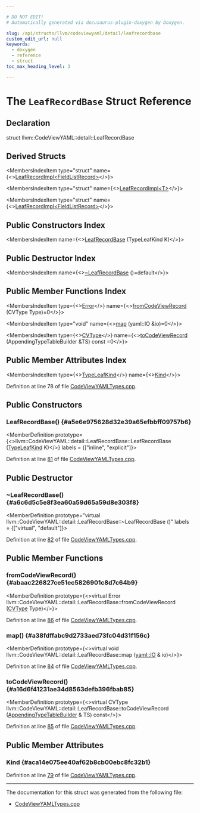 ```yaml
---

# DO NOT EDIT!
# Automatically generated via docusaurus-plugin-doxygen by Doxygen.

slug: /api/structs/llvm/codeviewyaml/detail/leafrecordbase
custom_edit_url: null
keywords:
  - doxygen
  - reference
  - struct
toc_max_heading_level: 3

---
```





# The `LeafRecordBase` Struct Reference

<DoxygenPage pluginConfig={pluginConfig}>



## Declaration

<CodeBlock>struct llvm::CodeViewYAML::detail::LeafRecordBase</CodeBlock>

## Derived Structs

<MembersIndex>

<MembersIndexItem
  type="struct"
  name={<><a href="/docs/api/structs/llvm/codeviewyaml/detail/leafrecordimpl-832f6a201a493b7c1e0caf0ea997f0f9">LeafRecordImpl&lt;FieldListRecord&gt;</a></>}>
</MembersIndexItem>

<MembersIndexItem
  type="struct"
  name={<><a href="/docs/api/structs/llvm/codeviewyaml/detail/leafrecordimpl">LeafRecordImpl&lt;T&gt;</a></>}>
</MembersIndexItem>

<MembersIndexItem
  type="struct"
  name={<><a href="/docs/api/structs/llvm/codeviewyaml/detail/leafrecordimpl-832f6a201a493b7c1e0caf0ea997f0f9">LeafRecordImpl&lt;FieldListRecord&gt;</a></>}>
</MembersIndexItem>

</MembersIndex>

## Public Constructors Index

<MembersIndex>

<MembersIndexItem
  name={<><a href="#a5e6e975628d32e39a65efbbff09757b6">LeafRecordBase</a> (TypeLeafKind K)</>}>
</MembersIndexItem>

</MembersIndex>

## Public Destructor Index

<MembersIndex>

<MembersIndexItem
  name={<><a href="#a6c6d5c5e8f3ea60a59d65a59d8e303f8">~LeafRecordBase</a> ()=default</>}>
</MembersIndexItem>

</MembersIndex>

## Public Member Functions Index

<MembersIndex>

<MembersIndexItem
  type={<><a href="/docs/api/classes/llvm/error">Error</a></>}
  name={<><a href="#abaac226827ce51ec5826901c8d7c64b9">fromCodeViewRecord</a> (CVType Type)=0</>}>
</MembersIndexItem>

<MembersIndexItem
  type="void"
  name={<><a href="#a38fdffabc9d2733aed73fc04d31f156c">map</a> (yaml::IO &amp;io)=0</>}>
</MembersIndexItem>

<MembersIndexItem
  type={<><a href="/docs/api/namespaces/llvm/codeview/#a238eda31f74c0f0f3224f71b50b7d165">CVType</a></>}
  name={<><a href="#a16d6f41231ae34d8563defb396fbab85">toCodeViewRecord</a> (AppendingTypeTableBuilder &amp;TS) const =0</>}>
</MembersIndexItem>

</MembersIndex>

## Public Member Attributes Index

<MembersIndex>

<MembersIndexItem
  type={<><a href="/docs/api/namespaces/llvm/codeview/#a945d5dcbe78d400d17656726e2f6089b">TypeLeafKind</a></>}
  name={<><a href="#aca14e075ee40af62b8cb00ebc8fc32b1">Kind</a></>}>
</MembersIndexItem>

</MembersIndex>


Definition at line 78 of file <a href="/docs/api/files/lib/lib/objectyaml/codeviewyamltypes-cpp">CodeViewYAMLTypes.cpp</a>.

<SectionDefinition>

## Public Constructors

### LeafRecordBase() {#a5e6e975628d32e39a65efbbff09757b6}

<MemberDefinition
  prototype={<>llvm::CodeViewYAML::detail::LeafRecordBase::LeafRecordBase (<a href="/docs/api/namespaces/llvm/codeview/#a945d5dcbe78d400d17656726e2f6089b">TypeLeafKind</a> K)</>}
  labels = {["inline", "explicit"]}>

Definition at line <a href="/docs/api/files/lib/lib/objectyaml/codeviewyamltypes-cpp/#l00081">81</a> of file <a href="/docs/api/files/lib/lib/objectyaml/codeviewyamltypes-cpp">CodeViewYAMLTypes.cpp</a>.
</MemberDefinition>

</SectionDefinition>

<SectionDefinition>

## Public Destructor

### ~LeafRecordBase() {#a6c6d5c5e8f3ea60a59d65a59d8e303f8}

<MemberDefinition
  prototype="virtual llvm::CodeViewYAML::detail::LeafRecordBase::~LeafRecordBase ()"
  labels = {["virtual", "default"]}>

Definition at line <a href="/docs/api/files/lib/lib/objectyaml/codeviewyamltypes-cpp/#l00082">82</a> of file <a href="/docs/api/files/lib/lib/objectyaml/codeviewyamltypes-cpp">CodeViewYAMLTypes.cpp</a>.
</MemberDefinition>

</SectionDefinition>

<SectionDefinition>

## Public Member Functions

### fromCodeViewRecord() {#abaac226827ce51ec5826901c8d7c64b9}

<MemberDefinition
  prototype={<>virtual Error llvm::CodeViewYAML::detail::LeafRecordBase::fromCodeViewRecord (<a href="/docs/api/namespaces/llvm/codeview/#a238eda31f74c0f0f3224f71b50b7d165">CVType</a> Type)</>}>

Definition at line <a href="/docs/api/files/lib/lib/objectyaml/codeviewyamltypes-cpp/#l00086">86</a> of file <a href="/docs/api/files/lib/lib/objectyaml/codeviewyamltypes-cpp">CodeViewYAMLTypes.cpp</a>.
</MemberDefinition>

### map() {#a38fdffabc9d2733aed73fc04d31f156c}

<MemberDefinition
  prototype={<>virtual void llvm::CodeViewYAML::detail::LeafRecordBase::map (<a href="/docs/api/classes/llvm/yaml/io">yaml::IO</a> &amp; io)</>}>

Definition at line <a href="/docs/api/files/lib/lib/objectyaml/codeviewyamltypes-cpp/#l00084">84</a> of file <a href="/docs/api/files/lib/lib/objectyaml/codeviewyamltypes-cpp">CodeViewYAMLTypes.cpp</a>.
</MemberDefinition>

### toCodeViewRecord() {#a16d6f41231ae34d8563defb396fbab85}

<MemberDefinition
  prototype={<>virtual CVType llvm::CodeViewYAML::detail::LeafRecordBase::toCodeViewRecord (<a href="/docs/api/classes/llvm/codeview/appendingtypetablebuilder">AppendingTypeTableBuilder</a> &amp; TS) const</>}>

Definition at line <a href="/docs/api/files/lib/lib/objectyaml/codeviewyamltypes-cpp/#l00085">85</a> of file <a href="/docs/api/files/lib/lib/objectyaml/codeviewyamltypes-cpp">CodeViewYAMLTypes.cpp</a>.
</MemberDefinition>

</SectionDefinition>

<SectionDefinition>

## Public Member Attributes

### Kind {#aca14e075ee40af62b8cb00ebc8fc32b1}

<MemberDefinition
  prototype="TypeLeafKind llvm::CodeViewYAML::detail::LeafRecordBase::Kind">

Definition at line <a href="/docs/api/files/lib/lib/objectyaml/codeviewyamltypes-cpp/#l00079">79</a> of file <a href="/docs/api/files/lib/lib/objectyaml/codeviewyamltypes-cpp">CodeViewYAMLTypes.cpp</a>.
</MemberDefinition>

</SectionDefinition>

<hr/>

The documentation for this struct was generated from the following file:

<ul>
<li><a href="/docs/api/files/lib/lib/objectyaml/codeviewyamltypes-cpp">CodeViewYAMLTypes.cpp</a></li>
</ul>

</DoxygenPage>
